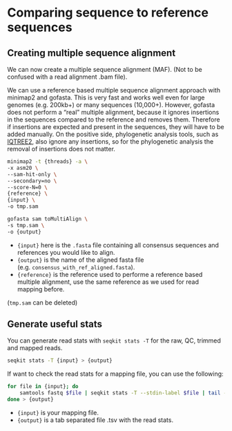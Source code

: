 # Comparing sequence to reference sequences

## Creating multiple sequence alignment

We can now create a multiple sequence alignment (MAF). (Not to be confused with a read alignment .bam file).

We can use a reference based multiple sequence alignment approach with minimap2 and gofasta. This is very fast and works well even for large genomes (e.g. 200kb+) or many sequences (10,000+). However, gofasta does not perform a “real” multiple alignment, because it ignores insertions in the sequences compared to the reference and removes them. Therefore if insertions are expected and present in the sequences, they will have to be added manually. On the positive side, phylogenetic analysis tools, such as [IQTREE2](https://github.com/iqtree/iqtree2), also ignore any insertions, so for the phylogenetic analysis the removal of insertions does not matter.

``` bash
minimap2 -t {threads} -a \
-x asm20 \
--sam-hit-only \
--secondary=no \
--score-N=0 \
{reference} \
{input} \
-o tmp.sam

gofasta sam toMultiAlign \
-s tmp.sam \
-o {output}
```

- `{input}` here is the `.fasta` file containing all consensus sequences and references you would like to align.
- `{output}` is the name of the aligned fasta file (e.g. `consensus_with_ref_aligned.fasta`). 
- `{reference}` is the reference used to performe a reference based multiple alignment, use the same reference as we used for read mapping before.

(`tmp.sam` can be deleted)

## Generate useful stats

You can generate read stats with `seqkit stats -T` for the raw, QC, trimmed and mapped reads.

```bash
seqkit stats -T {input} > {output}
```

If want to check the read stats for a mapping file, you can use the following:

```bash
for file in {input}; do
    samtools fastq $file | seqkit stats -T --stdin-label $file | tail -1
done > {output}
```

- `{input}` is your mapping file.
- `{output}` is a tab separated file .tsv with the read stats.